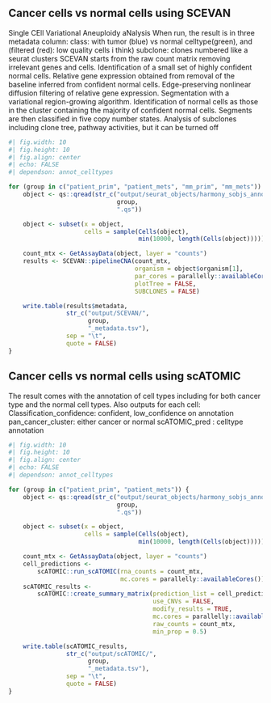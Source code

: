 ## Cancer cells vs normal cells using SCEVAN
Single CEll Variational Aneuploidy aNalysis
When run, the result is in three metadata column:
class: with tumor (blue) vs normal celltype(green), and (filtered (red): low quality cells i think)
subclone: clones numbered like a seurat clusters
SCEVAN starts from the raw count matrix removing irrelevant genes and cells.
Identification of a small set of highly confident normal cells.
Relative gene expression obtained from removal of the baseline inferred from confident normal cells.
Edge-preserving nonlinear diffusion filtering of relative gene expression.
Segmentation with a variational region-growing algorithm.
Identification of normal cells as those in the cluster containing the majority of confident normal cells.
Segments are then classified in five copy number states.
Analysis of subclones including clone tree, pathway activities, but it can be turned off

```r
#| fig.width: 10
#| fig.height: 10
#| fig.align: center
#| echo: FALSE
#| dependson: annot_celltypes

for (group in c("patient_prim", "patient_mets", "mm_prim", "mm_mets")) {
    object <- qs::qread(str_c("output/seurat_objects/harmony_sobjs_annot/",
                              group,
                              ".qs"))

    object <- subset(x = object,
                     cells = sample(Cells(object),
                                    min(10000, length(Cells(object)))))

    count_mtx <- GetAssayData(object, layer = "counts")
    results <- SCEVAN::pipelineCNA(count_mtx,
                                   organism = object$organism[1],
                                   par_cores = parallelly::availableCores(),
                                   plotTree = FALSE,
                                   SUBCLONES = FALSE)

    write.table(results$metadata,
                str_c("output/SCEVAN/",
                      group,
                      "_metadata.tsv"),
                sep = "\t",
                quote = FALSE)
}
```

## Cancer cells vs normal cells using scATOMIC
The result comes with the annotation of cell types including for both cancer type
and the normal cell types. Also outputs for each cell:
Classification_confidence: confident, low_confidence on annotation
pan_cancer_cluster: either cancer or normal
scATOMIC_pred : celltype annotation
```r
#| fig.width: 10
#| fig.height: 10
#| fig.align: center
#| echo: FALSE
#| dependson: annot_celltypes

for (group in c("patient_prim", "patient_mets")) {
    object <- qs::qread(str_c("output/seurat_objects/harmony_sobjs_annot/",
                              group,
                              ".qs"))

    object <- subset(x = object,
                     cells = sample(Cells(object),
                                    min(10000, length(Cells(object)))))

    count_mtx <- GetAssayData(object, layer = "counts")
    cell_predictions <-
        scATOMIC::run_scATOMIC(rna_counts = count_mtx,
                               mc.cores = parallelly::availableCores())
    scATOMIC_results <-
        scATOMIC::create_summary_matrix(prediction_list = cell_predictions,
                                        use_CNVs = FALSE,
                                        modify_results = TRUE,
                                        mc.cores = parallelly::availableCores(),
                                        raw_counts = count_mtx,
                                        min_prop = 0.5)

    write.table(scATOMIC_results,
                str_c("output/scATOMIC/",
                      group,
                      "_metadata.tsv"),
                sep = "\t",
                quote = FALSE)
}
```
